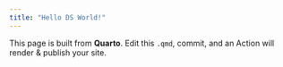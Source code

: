 ```yaml
---
title: "Hello DS World!"
---
```


This page is built from **Quarto**. Edit this `.qmd`, commit, and an Action will render & publish your site.
